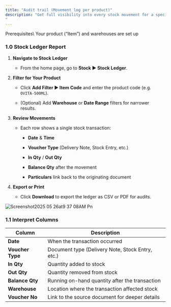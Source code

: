 ```yaml
---
title: "Audit trail (Movement log per product)"
description: "Get full visibility into every stock movement for a specific product by using the **Stock Ledger** features in the CGIC App.
"
---
```


<Info>
  Prerequisites\
  Your product (“Item”) and warehouses are set up 
</Info>

### 1.0  Stock Ledger Report

1. **Navigate to Stock Ledger**  

   - From the home page, go to **Stock ▶️ Stock Ledger**.

2. **Filter for Your Product**  

   - Click **Add Filter ▶️ Item Code** and enter the product code (e.g. `OVITA-500ML`).  

   - (Optional) Add **Warehouse** or **Date Range** filters for narrower results.

3. **Review Movements**  

   - Each row shows a single stock transaction:  

     - **Date** & **Time**  

     - **Voucher Type** (Delivery Note, Stock Entry, etc.)  

     - **In Qty** / **Out Qty**  

     - **Balance Qty** after the movement  

     - **Particulars** link back to the originating document

4. **Export or Print**  

   - Click **Download** to export the ledger as CSV or PDF for audits.

![Screenshot2025 05 26at9 37 08AM Pn](/images/Screenshot2025-05-26at9.37.08AM.png)

### 1.1 **Interpret Columns**

| Column           | Description                                      |
| ---------------- | ------------------------------------------------ |
| **Date**         | When the transaction occurred                    |
| **Voucher Type** | Document type (Delivery Note, Stock Entry, etc.) |
| **In Qty**       | Quantity added to stock                          |
| **Out Qty**      | Quantity removed from stock                      |
| **Balance Qty**  | Running on-hand quantity after the transaction   |
| **Warehouse**    | Location where the transaction affected stock    |
| **Voucher No**   | Link to the source document for deeper details   |